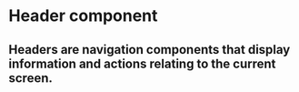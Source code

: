 
<Meta title="Components/Interface/Header/Overview" />

<style>{`

`}</style>

# Header component

## Headers are navigation components that display information and actions relating to the current screen.

<Story id="components-interface-header-all-stories--logged-in" />
